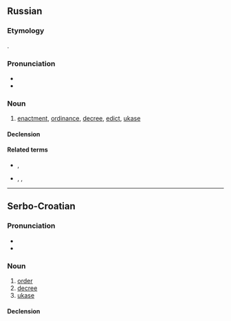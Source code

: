 ==Russian==

===Etymology===
{{deverbal|ru|указа́ть}}.

===Pronunciation===
* {{ru-IPA|ука́з}}
* {{audio|Ru-указ.ogg|audio|lang=ru}}

===Noun===
{{ru-noun+|ука́з}}

# [[enactment]], [[ordinance]], [[decree]], [[edict]], [[ukase]]
#: {{ux|ru|ты ему не '''указ'''|You can't lay down the law for him (''or'' you are no '''authority''' for him).}}

====Declension====
{{ru-noun-table|ука́з}}

====Related terms====
* {{l|ru|ука́зывать|g=impf}}, {{l|ru|указа́ть|g=pf}}
* {{l|ru|указа́ние|g=n}}, {{l|ru|ука́зка|g=f}}, {{l|ru|указа́тель|g=m}}

----

==Serbo-Croatian==

===Pronunciation===
* {{IPA|/ǔːkaːz/|lang=sh}}
* {{hyphenation|у|каз|lang=sh}}

===Noun===
{{sh-noun|g=m|head=у́ка̄з}}

# [[order]]
# [[decree]]
# [[ukase]]

====Declension====
{{sh-decl-noun|sc=Cyrl
|указ|укази
|указа|указа
|указу|указима
|указ|указе
|указу / указе|укази
|указу|указима
|указом|указима
}}